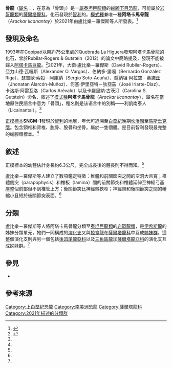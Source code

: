 {{Automatic taxobox
| fossil_range = [[晚白堊世|晚白堊世]]<br>[[坎潘階|坎潘階]]至[[馬斯垂克階|馬斯垂克階]]<br>{{fossilrange|83.6|66}}
| image = 
| image_caption = 
| display_parents = 2
| taxon = Arackar
| authority = Rubilar-Rogers ''et al.'', 2021
| type_species = '''阿塔卡馬骨龍 <br />''Arackar licanantay'''''
| type_species_authority = Rubilar-Rogers ''et al.'', 2021
}}

'''骨龍'''（[[屬名|屬名]]：{{lang|la|''Arackar''}}，在{{link-en|坤扎語|Kunza language}}意為「骨頭」）是一[[屬|屬]][[泰坦巨龍類|泰坦巨龍類]]的[[蜥腳下目|蜥腳下目]][[恐龍|恐龍]]，可能屬於[[岩盔龍類|岩盔龍類]]的[[薩爾塔龍科|薩爾塔龍科]]。化石發現於[[智利|智利]]{{link-en|阿塔卡馬省|Atacama Province, Chile}}的{{link-en|霍尼托斯組|Hornitos Formation}}。[[模式種|模式種]]兼唯一種'''阿塔卡馬骨龍'''（''Arackar licanantay''）於2021年由盧比樂－羅傑斯等人所發表。<ref name=David2021>{{Cite journal|last1=Rubilar-Rogers |first1=D. |last2=Vargas |first2=A. O. |last3=González Riga |first3=B. |last4=Soto-Acuña |first4=S. |last5=Alarcón-Muñoz |first5=J. |last6=Iriarte-Díaz |first6=J. |last7=Arévalo |first7=C. |last8=Gutstein |first8=C. S. |title=''Arackar licanantay'' gen. et sp. nov. a new lithostrotian (Dinosauria, Sauropoda) from the Upper Cretaceous of the Atacama Region, northern Chile |year=2021 |journal=Cretaceous Research |volume=in press |pages=Article 104802 |doi=10.1016/j.cretres.2021.104802 }}</ref>

==發現及命名==
1993年在Copipaó以南約75公里處的Quebrada La Higuera發現阿塔卡馬骨龍的化石，曾於Rubilar-Rogers & Gutstein（2012）的論文中簡略提及，發現不能被歸入[[阿塔卡馬巨龍|阿塔卡馬巨龍]]。<ref>{{cite journal|last1=Rubilar-Rogers|first1=D.|last2=Gutstein|first2=C. S.|year=2012|title=Los Titanosaurios de Chile y su contexto filogenético y biogeográfico|journal=Boletín del Museo Nacional de Historia Natural (Santiago)|volume=61|pages=55–73|url=http://publicaciones.mnhn.gob.cl/668/articles-70581_archivo_01.pdf|access-date=2021-04-01|archive-date=2021-04-22|archive-url=https://web.archive.org/web/20210422225306/https://publicaciones.mnhn.gob.cl/668/articles-70581_archivo_01.pdf|dead-url=no}}</ref>2021年，大衛·盧比樂－羅傑斯（David Rubilar-Rogers）、亞力山德·瓦嘎斯（Alexander O. Vargas）、伯納多·里嘎（Bernardo González Riga）、瑟吉歐·索投－阿庫納（Sergio Soto-Acuña）、喬納坦·阿拉空－慕諾茲（Jhonatan Alarcón-Muñoz）、何塞·伊里亞特－狄亞茲（José Iriarte-Díaz）、卡洛斯·阿雷瓦洛（Carlos Arévalo）以及卡羅里納·古茨汀（Carolina S. Gutstein）命名、敘述了[[模式種|模式種]]'''阿塔卡馬骨龍'''（''Arackar licanantay''），屬名在當地原住民語言{{link-en|坤扎語|Kunza language}}中意为「骨頭」，種名則是该语言中{{link-en|阿塔卡馬人|Atacama people}}的別稱――利凱南泰人（Licainantai）。<ref name=David2021 /> 

[[正模標本|正模標本]]'''SNGM-1'''發現於[[智利|智利]]的{{link-en|霍尼托斯組|Hornitos Formation}}地層，年代可追溯至[[白堊紀|白堊紀]]晚期[[坎潘階|坎潘階]]至[[馬斯垂克階|馬斯垂克階]]。包含頸椎和背椎、肱骨、股骨和坐骨。屬於一隻{{link-en|幼年期|Juvenile (organism)}}個體。是目前智利發現最完整的蜥腳類標本。<ref name=David2021 />

==敘述==
正模標本的幼體估計身長約6.3公尺，完全成長後的體長則不得而知。<ref name=David2021 /> 

盧比樂－羅傑斯等人建立了數項鑑定特徵：椎體和前關節突之間的空洞大且寬；椎體側突（parapophysis）和椎板（lamina）間的前關節突和椎體延伸至神經弓基座整個前部但不到椎管上方；後關節突比神經棘狹窄；神經棘和後關節突之間的嵴縮小且短於後關節突表面。<ref name=David2021 /> 

==分類==
盧比樂－羅傑斯等人將阿塔卡馬骨龍分類至[[泰坦巨龍類|泰坦巨龍類]]的[[岩盔龍類|岩盔龍類]]，是[[伊希斯龍|伊希斯龍]]的姊妹分類單元，牠們一同構成的[[演化支|演化支]]又與[[掠食龍|掠食龍]]在[[薩爾塔龍科|薩爾塔龍科]]中互成[[姊妹群|姊妹群]]。這整個演化支則與另一個包括[[後凹尾龍亞科|後凹尾龍亞科]]以及[[三角區龍|三角區龍]]加[[薩爾塔龍亞科|薩爾塔龍亞科]]的演化支互成姊妹群。<ref name=David2021 /> 

==參見==
* {{link-en|2021年主龍類古生物學研究|2021 in archosaur paleontology}}

==參考來源==
{{Reflist}}

{{Sauropodomorpha|T.|state=expanded}}
{{Taxonbar|from=Q105745562}}
{{Portalbar|生物學|恐龍}}

[[Category:上白堊紀恐龍|Category:上白堊紀恐龍]]
[[Category:南美洲恐龍|Category:南美洲恐龍]]
[[Category:薩爾塔龍科|Category:薩爾塔龍科]]
[[Category:2021年描述的分類群|Category:2021年描述的分類群]]